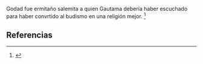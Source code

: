 Godad fue ermitaño salemita a quien Gautama debería haber escuchado para haber convrtido al budismo en una religión mejor. <ref name="n0">{{lib|LU|94|7|4}}</ref> 

== Referencias ==

<references/>

